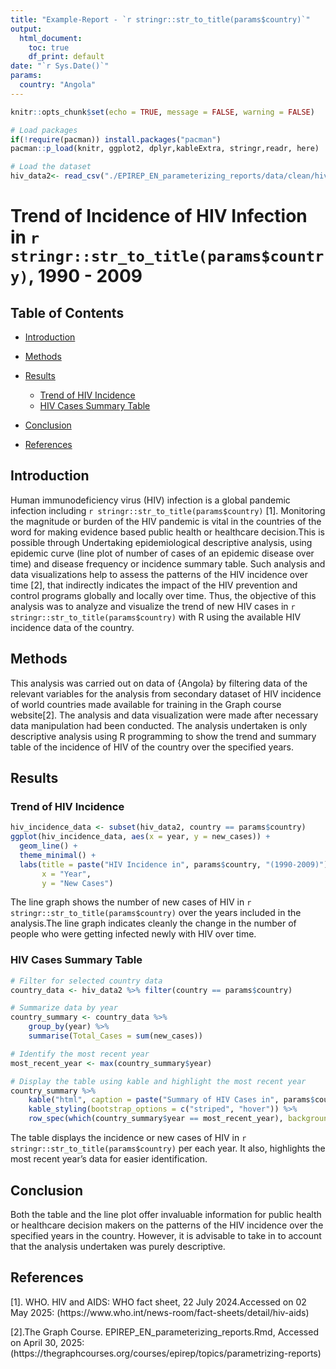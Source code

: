 ---
title: "Example-Report - `r stringr::str_to_title(params$country)`"
output: 
  html_document: 
    toc: true
    df_print: default
date: "`r Sys.Date()`"
params:
  country: "Angola"
---

```{r setup, include=FALSE}
knitr::opts_chunk$set(echo = TRUE, message = FALSE, warning = FALSE)

# Load packages 
if(!require(pacman)) install.packages("pacman")
pacman::p_load(knitr, ggplot2, dplyr,kableExtra, stringr,readr, here)

# Load the dataset
hiv_data2<- read_csv("./EPIREP_EN_parameterizing_reports/data/clean/hiv_incidence.csv")
```

# Trend of Incidence of HIV Infection in `r stringr::str_to_title(params$country)`, 1990 - 2009

## Table of Contents

- [Introduction](#introduction)

- [Methods](#methods)

- [Results](#results )
  - [Trend of HIV Incidence](#trend-of-HIV-incidence)
  - [HIV Cases Summary Table](#HIV-cases-summary-table)
- [Conclusion](#conclusion)
- [References](#references)


## Introduction

Human immunodeficiency virus (HIV) infection is a global pandemic infection including `r stringr::str_to_title(params$country)` [1].  Monitoring the magnitude or burden of the HIV pandemic is vital in the countries of the word for making evidence based public health or healthcare decision.This is possible through Undertaking epidemiological descriptive analysis, using epidemic curve (line plot of number of cases of an epidemic disease over time) and disease frequency or incidence summary table. Such analysis and data visualizations help to assess the patterns of the HIV incidence over time [2],  that indirectly indicates the impact of the HIV prevention and control programs globally and locally over time. Thus, the objective of this analysis was to analyze and visualize the trend of new HIV cases in `r stringr::str_to_title(params$country)` with R using the available HIV incidence data of the country.

## Methods
This analysis was carried out on data of {Angola} by filtering data of the relevant variables for the analysis from secondary dataset of HIV incidence of world countries made available for training in the Graph course website[2]. The analysis and data visualization were made after necessary data manipulation had been conducted. The analysis undertaken is only descriptive analysis using R programming to show the trend and summary table of the incidence of HIV of the country over the specified years.

## Results

### Trend of HIV Incidence

```{r, echo = T}

hiv_incidence_data <- subset(hiv_data2, country == params$country)
ggplot(hiv_incidence_data, aes(x = year, y = new_cases)) +
  geom_line() +
  theme_minimal() +
  labs(title = paste("HIV Incidence in", params$country, "(1990-2009)"),
       x = "Year",
       y = "New Cases")
```

The line graph shows the number of new cases of HIV in `r stringr::str_to_title(params$country)` over the years included in the analysis.The line graph indicates cleanly the change in the number of people who were getting infected newly with HIV over time.   

### HIV Cases Summary Table

```{r, echo = T}
# Filter for selected country data
country_data <- hiv_data2 %>% filter(country == params$country)

# Summarize data by year
country_summary <- country_data %>% 
    group_by(year) %>%
    summarise(Total_Cases = sum(new_cases))

# Identify the most recent year
most_recent_year <- max(country_summary$year)

# Display the table using kable and highlight the most recent year
country_summary %>%
    kable("html", caption = paste("Summary of HIV Cases in", params$country, "by Year")) %>%
    kable_styling(bootstrap_options = c("striped", "hover")) %>%
    row_spec(which(country_summary$year == most_recent_year), background = "lightblue")
```

The table displays the incidence or new cases of HIV in `r stringr::str_to_title(params$country)` per each year. It also, highlights the most recent year's data for easier identification.

## Conclusion

Both the table and the line plot offer invaluable information for public health or healthcare decision makers on the patterns of the HIV incidence over the specified years in the country. However, it is advisable to take in to account that the analysis undertaken was purely descriptive. 

## References

[1]. WHO.  HIV and AIDS: WHO fact sheet, 22 July 2024.Accessed on 02 May 2025: (https://www.who.int/news-room/fact-sheets/detail/hiv-aids)

[2].The Graph Course. EPIREP_EN_parameterizing_reports.Rmd, Accessed on April 30, 2025: (https://thegraphcourses.org/courses/epirep/topics/parametrizing-reports)
